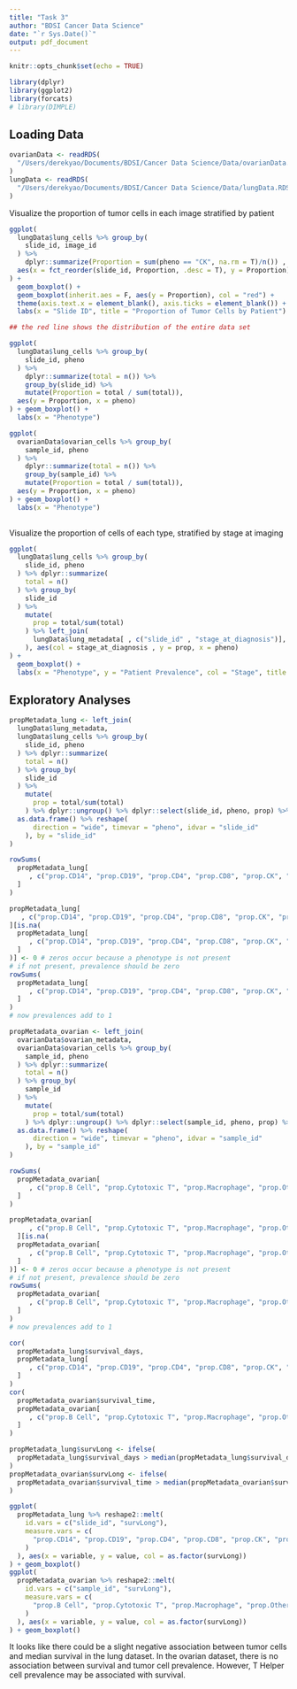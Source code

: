 ```yaml
---
title: "Task 3"
author: "BDSI Cancer Data Science"
date: "`r Sys.Date()`"
output: pdf_document
---
```


```r
knitr::opts_chunk$set(echo = TRUE)
```

```r
library(dplyr)
library(ggplot2)
library(forcats)
# library(DIMPLE)
```


## Loading Data

```r
ovarianData <- readRDS(
  "/Users/derekyao/Documents/BDSI/Cancer Data Science/Data/ovarianData.RDS"
)
lungData <- readRDS(
  "/Users/derekyao/Documents/BDSI/Cancer Data Science/Data/lungData.RDS"
)
```

Visualize the proportion of tumor cells in each image stratified by patient
```r
ggplot(
  lungData$lung_cells %>% group_by(
    slide_id, image_id
  ) %>% 
    dplyr::summarize(Proportion = sum(pheno == "CK", na.rm = T)/n()) ,
  aes(x = fct_reorder(slide_id, Proportion, .desc = T), y = Proportion)
) + 
  geom_boxplot() +
  geom_boxplot(inherit.aes = F, aes(y = Proportion), col = "red") +
  theme(axis.text.x = element_blank(), axis.ticks = element_blank()) +
  labs(x = "Slide ID", title = "Proportion of Tumor Cells by Patient")

## the red line shows the distribution of the entire data set

ggplot(
  lungData$lung_cells %>% group_by(
    slide_id, pheno
  ) %>% 
    dplyr::summarize(total = n()) %>% 
    group_by(slide_id) %>% 
    mutate(Proportion = total / sum(total)),
  aes(y = Proportion, x = pheno)
) + geom_boxplot() +
  labs(x = "Phenotype")

ggplot(
  ovarianData$ovarian_cells %>% group_by(
    sample_id, pheno
  ) %>% 
    dplyr::summarize(total = n()) %>% 
    group_by(sample_id) %>% 
    mutate(Proportion = total / sum(total)),
  aes(y = Proportion, x = pheno)
) + geom_boxplot() +
  labs(x = "Phenotype")
  
```

Visualize the proportion of cells of each type, stratified by stage at imaging

```r
ggplot(
  lungData$lung_cells %>% group_by(
    slide_id, pheno
  ) %>% dplyr::summarize(
    total = n()
  ) %>% group_by(
    slide_id
  ) %>% 
    mutate(
      prop = total/sum(total)
    ) %>% left_join(
      lungData$lung_metadata[ , c("slide_id" , "stage_at_diagnosis")], by = "slide_id"
    ), aes(col = stage_at_diagnosis , y = prop, x = pheno)
) +
  geom_boxplot() +
  labs(x = "Phenotype", y = "Patient Prevalence", col = "Stage", title = "Visualizing Patient-Level Prevalence")
```

## Exploratory Analyses

```r
propMetadata_lung <- left_join(
  lungData$lung_metadata,
  lungData$lung_cells %>% group_by(
    slide_id, pheno
  ) %>% dplyr::summarize(
    total = n()
  ) %>% group_by(
    slide_id
  ) %>% 
    mutate(
      prop = total/sum(total)
    ) %>% dplyr::ungroup() %>% dplyr::select(slide_id, pheno, prop) %>% 
  as.data.frame() %>% reshape(
      direction = "wide", timevar = "pheno", idvar = "slide_id"
    ), by = "slide_id"
)

rowSums(
  propMetadata_lung[
     , c("prop.CD14", "prop.CD19", "prop.CD4", "prop.CD8", "prop.CK", "prop.Other", "prop.NA")
  ]
)

propMetadata_lung[
   , c("prop.CD14", "prop.CD19", "prop.CD4", "prop.CD8", "prop.CK", "prop.Other", "prop.NA")
][is.na(
  propMetadata_lung[
     , c("prop.CD14", "prop.CD19", "prop.CD4", "prop.CD8", "prop.CK", "prop.Other", "prop.NA")
  ]
)] <- 0 # zeros occur because a phenotype is not present
# if not present, prevalence should be zero
rowSums(
  propMetadata_lung[
     , c("prop.CD14", "prop.CD19", "prop.CD4", "prop.CD8", "prop.CK", "prop.Other", "prop.NA")
  ]
)
# now prevalences add to 1

propMetadata_ovarian <- left_join(
  ovarianData$ovarian_metadata,
  ovarianData$ovarian_cells %>% group_by(
    sample_id, pheno
  ) %>% dplyr::summarize(
    total = n()
  ) %>% group_by(
    sample_id
  ) %>% 
    mutate(
      prop = total/sum(total)
    ) %>% dplyr::ungroup() %>% dplyr::select(sample_id, pheno, prop) %>% 
  as.data.frame() %>% reshape(
      direction = "wide", timevar = "pheno", idvar = "sample_id"
    ), by = "sample_id"
)

rowSums(
  propMetadata_ovarian[
     , c("prop.B Cell", "prop.Cytotoxic T", "prop.Macrophage", "prop.Other", "prop.Tumor", "prop.T Helper")
  ]
)

propMetadata_ovarian[
     , c("prop.B Cell", "prop.Cytotoxic T", "prop.Macrophage", "prop.Other", "prop.Tumor", "prop.T Helper")
  ][is.na(
  propMetadata_ovarian[
     , c("prop.B Cell", "prop.Cytotoxic T", "prop.Macrophage", "prop.Other", "prop.Tumor", "prop.T Helper")
  ]
)] <- 0 # zeros occur because a phenotype is not present
# if not present, prevalence should be zero
rowSums(
  propMetadata_ovarian[
     , c("prop.B Cell", "prop.Cytotoxic T", "prop.Macrophage", "prop.Other", "prop.Tumor", "prop.T Helper")
  ]
)
# now prevalences add to 1
```

```r
cor(
  propMetadata_lung$survival_days,
  propMetadata_lung[
     , c("prop.CD14", "prop.CD19", "prop.CD4", "prop.CD8", "prop.CK", "prop.Other", "prop.NA")
  ]
)
cor(
  propMetadata_ovarian$survival_time,
  propMetadata_ovarian[
     , c("prop.B Cell", "prop.Cytotoxic T", "prop.Macrophage", "prop.Other", "prop.Tumor", "prop.T Helper")
  ]
)

propMetadata_lung$survLong <- ifelse(
  propMetadata_lung$survival_days > median(propMetadata_lung$survival_days), 1, 0
)
propMetadata_ovarian$survLong <- ifelse(
  propMetadata_ovarian$survival_time > median(propMetadata_ovarian$survival_time), 1, 0
)

ggplot(
  propMetadata_lung %>% reshape2::melt(
    id.vars = c("slide_id", "survLong"), 
    measure.vars = c(
      "prop.CD14", "prop.CD19", "prop.CD4", "prop.CD8", "prop.CK", "prop.Other", "prop.NA"
    )
  ), aes(x = variable, y = value, col = as.factor(survLong))
) + geom_boxplot()
ggplot(
  propMetadata_ovarian %>% reshape2::melt(
    id.vars = c("sample_id", "survLong"), 
    measure.vars = c(
      "prop.B Cell", "prop.Cytotoxic T", "prop.Macrophage", "prop.Other", "prop.Tumor", "prop.T Helper"
    )
  ), aes(x = variable, y = value, col = as.factor(survLong))
) + geom_boxplot()
```
It looks like there could be a slight negative association between tumor cells
and median survival in the lung dataset. In the ovarian dataset, there is no 
association between survival and tumor cell prevalence. However, T Helper cell
prevalence may be associated with survival.